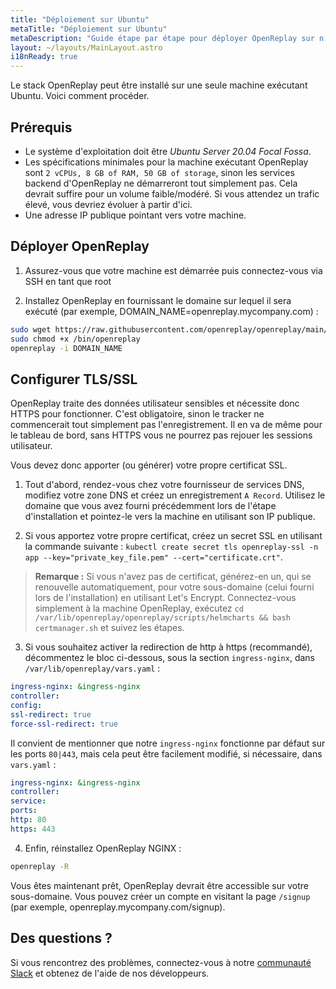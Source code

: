 ```yaml
---
title: "Déploiement sur Ubuntu"
metaTitle: "Déploiement sur Ubuntu"
metaDescription: "Guide étape par étape pour déployer OpenReplay sur n'importe quelle machine Ubuntu."
layout: ~/layouts/MainLayout.astro
i18nReady: true
---
```


Le stack OpenReplay peut être installé sur une seule machine exécutant Ubuntu. Voici comment procéder.

## Prérequis

- Le système d'exploitation doit être *Ubuntu Server 20.04 Focal Fossa*.
- Les spécifications minimales pour la machine exécutant OpenReplay sont `2 vCPUs, 8 GB of RAM, 50 GB of storage`, sinon les services backend d'OpenReplay ne démarreront tout simplement pas. Cela devrait suffire pour un volume faible/modéré. Si vous attendez un trafic élevé, vous devriez évoluer à partir d'ici.
- Une adresse IP publique pointant vers votre machine.

## Déployer OpenReplay

1. Assurez-vous que votre machine est démarrée puis connectez-vous via SSH en tant que root

2. Installez OpenReplay en fournissant le domaine sur lequel il sera exécuté (par exemple, DOMAIN_NAME=openreplay.mycompany.com) :

```bash
sudo wget https://raw.githubusercontent.com/openreplay/openreplay/main/scripts/helmcharts/openreplay-cli -O /bin/openreplay
sudo chmod +x /bin/openreplay
openreplay -i DOMAIN_NAME
```

## Configurer TLS/SSL

OpenReplay traite des données utilisateur sensibles et nécessite donc HTTPS pour fonctionner. C'est obligatoire, sinon le tracker ne commencerait tout simplement pas l'enregistrement. Il en va de même pour le tableau de bord, sans HTTPS vous ne pourrez pas rejouer les sessions utilisateur.

Vous devez donc apporter (ou générer) votre propre certificat SSL.

1. Tout d'abord, rendez-vous chez votre fournisseur de services DNS, modifiez votre zone DNS et créez un enregistrement `A Record`. Utilisez le domaine que vous avez fourni précédemment lors de l'étape d'installation et pointez-le vers la machine en utilisant son IP publique.

2. Si vous apportez votre propre certificat, créez un secret SSL en utilisant la commande suivante : `kubectl create secret tls openreplay-ssl -n app --key="private_key_file.pem" --cert="certificate.crt"`.

> **Remarque :** Si vous n'avez pas de certificat, générez-en un, qui se renouvelle automatiquement, pour votre sous-domaine (celui fourni lors de l'installation) en utilisant Let's Encrypt. Connectez-vous simplement à la machine OpenReplay, exécutez `cd /var/lib/openreplay/openreplay/scripts/helmcharts && bash certmanager.sh` et suivez les étapes.

3. Si vous souhaitez activer la redirection de http à https (recommandé), décommentez le bloc ci-dessous, sous la section `ingress-nginx`, dans `/var/lib/openreplay/vars.yaml` :

```yaml
ingress-nginx: &ingress-nginx
controller:
config:
ssl-redirect: true
force-ssl-redirect: true
```

Il convient de mentionner que notre `ingress-nginx` fonctionne par défaut sur les ports `80|443`, mais cela peut être facilement modifié, si nécessaire, dans `vars.yaml` :

```yaml
ingress-nginx: &ingress-nginx
controller:
service:
ports:
http: 80
https: 443
```

4. Enfin, réinstallez OpenReplay NGINX :

```bash
openreplay -R
```

Vous êtes maintenant prêt, OpenReplay devrait être accessible sur votre sous-domaine. Vous pouvez créer un compte en visitant la page `/signup` (par exemple, openreplay.mycompany.com/signup).

## Des questions ?

Si vous rencontrez des problèmes, connectez-vous à notre [communauté Slack](https://slack.openreplay.com/) et obtenez de l'aide de nos développeurs.
